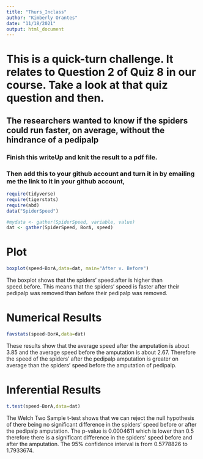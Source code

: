 ```yaml
---
title: "Thurs_Inclass"
author: "Kimberly Orantes"
date: "11/18/2021"
output: html_document
---
```


# This is a quick-turn challenge.  It relates to Question 2 of Quiz 8 in our course. Take a look at that quiz question and then.

## The researchers wanted to know if the spiders could run faster, on average, without the hindrance of a pedipalp

### Finish this writeUp and knit the result to a pdf file.  


### Then add this to your github account and turn it in by emailing me the link to it in your github account,



```r
require(tidyverse)
require(tigerstats)
require(abd)
data("SpiderSpeed")
```

```r
#mydata <- gather(SpiderSpeed, variable, value) 
dat <- gather(SpiderSpeed, BorA, speed)
```


# Plot

```r
boxplot(speed~BorA,data=dat, main="After v. Before")
```

The boxplot shows that the spiders' speed.after is higher than speed.before. This means that the spiders' speed is faster after their pedipalp was removed than before their pedipalp was removed.  
    
# Numerical Results

```r
favstats(speed~BorA,data=dat)
```

These results show that the average speed after the amputation is about 3.85 and the average speed before the amputation is about 2.67. Therefore the speed of the spiders' after the pedipalp amputation is greater on average than the spiders' speed before the amputation of pedipalp.  
    
# Inferential Results

```r
t.test(speed~BorA,data=dat)
```

The Welch Two Sample t-test shows that we can reject the null hypothesis of there being no significant difference in the spiders' speed before or after the pedipalp amputation. The p-value is 0.0004611 which is lower than 0.5 therefore there is a significant difference in the spiders' speed before and after the amputation. The 95% confidence interval is from 0.5778826 to 1.7933674. 
